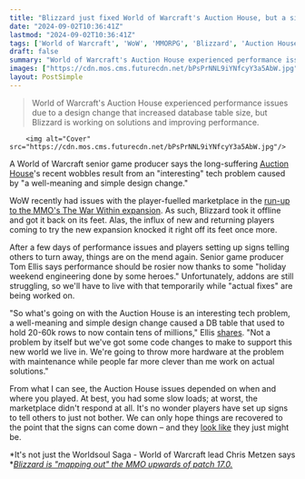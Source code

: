 ```yaml
---
title: "Blizzard just fixed World of Warcraft's Auction House, but a single 'well-meaning' change in The War Within broke it all over again"
date: "2024-09-02T10:36:41Z"
lastmod: "2024-09-02T10:36:41Z"
tags: ['World of Warcraft', 'WoW', 'MMORPG', 'Blizzard', 'Auction House', 'The War Within', 'Expansion']
draft: false
summary: "World of Warcraft's Auction House experienced performance issues due to a design change that increased database table size, but Blizzard is working on solutions and improving performance."
images: ["https://cdn.mos.cms.futurecdn.net/bPsPrNNL9iYNfcyY3a5AbW.jpg"]
layout: PostSimple
---
```

> World of Warcraft's Auction House experienced performance issues due to a design change that increased database table size, but Blizzard is working on solutions and improving performance.


        <img alt="Cover" src="https://cdn.mos.cms.futurecdn.net/bPsPrNNL9iYNfcyY3a5AbW.jpg"/>
        
A World of Warcraft senior game producer says the long-suffering [Auction House](https://www.gamesradar.com/new-wow-item-can-only-be-accessed-with-an-18-year-old-cosmetic-and-mmo-price-gougers-are-raking-in-the-profits/)'s recent wobbles result from an "interesting" tech problem caused by "a well-meaning and simple design change."

WoW recently had issues with the player-fuelled marketplace in the [run-up to the MMO's The War Within expansion](https://www.gamesradar.com/games/world-of-warcraft/as-world-of-warcraft-the-war-within-paid-early-access-ends-blizzard-makes-leveling-slower-in-the-mmos-new-expansion-and-the-communitys-not-loving-the-timing/). As such, Blizzard took it offline and got it back on its feet. Alas, the influx of new and returning players coming to try the new expansion knocked it right off its feet once more.

After a few days of performance issues and players setting up signs telling others to turn away, things are on the mend again. Senior game producer Tom Ellis says performance should be rosier now thanks to some "holiday weekend engineering done by some heroes." Unfortunately, addons are still struggling, so we'll have to live with that temporarily while "actual fixes" are being worked on.

"So what's going on with the Auction House is an interesting tech problem, a well-meaning and simple design change caused a DB table that used to hold 20-60k rows to now contain tens of millions," Ellis [shares](https://x.com/FwoiblesWoW/status/1829977337397723443). "Not a problem by itself but we've got some code changes to make to support this new world we live in. We're going to throw more hardware at the problem with maintenance while people far more clever than me work on actual solutions."

From what I can see, the Auction House issues depended on when and where you played. At best, you had some slow loads; at worst, the marketplace didn't respond at all. It's no wonder players have set up signs to tell others to just not bother. We can only hope things are recovered to the point that the signs can come down – and they [look like](https://www.reddit.com/r/wow/comments/1f6u0i7/comment/ll2t969/?utm_source=share&utm_medium=web3x&utm_name=web3xcss&utm_term=1&utm_content=share_button) they just might be.

*It's not just the Worldsoul Saga - World of Warcraft lead Chris Metzen says *[<em>Blizzard is "mapping out" the MMO upwards of patch 17.0.</em>](https://www.gamesradar.com/games/world-of-warcraft/its-not-just-the-worldsoul-saga-world-of-warcraft-lead-chris-metzen-says-blizzard-is-mapping-out-the-mmo-upwards-of-patch-170/)
        